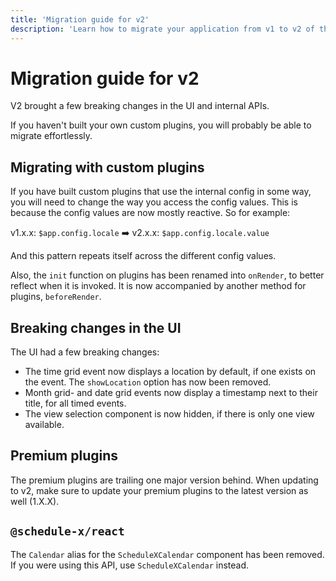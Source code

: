 ```yaml
---
title: 'Migration guide for v2'
description: 'Learn how to migrate your application from v1 to v2 of the Schedule-X calendar'
---
```


# Migration guide for v2

V2 brought a few breaking changes in the UI and internal APIs.

If you haven't built your own custom plugins, you will probably be able to migrate effortlessly.

## Migrating with custom plugins

If you have built custom plugins that use the internal config in some way, you will need to change the
way you access the config values. This is because the config values are now mostly reactive. So for example:

v1.x.x: `$app.config.locale` ➡️ v2.x.x: `$app.config.locale.value`

And this pattern repeats itself across the different config values.

Also, the `init` function on plugins has been renamed into `onRender`, to better reflect when it is invoked. It is
now accompanied by another method for plugins, `beforeRender`.

## Breaking changes in the UI

The UI had a few breaking changes:
- The time grid event now displays a location by default, if one exists on the event. The `showLocation` option has
now been removed.
- Month grid- and date grid events now display a timestamp next to their title, for all timed events.
- The view selection component is now hidden, if there is only one view available.

## Premium plugins

The premium plugins are trailing one major version behind. When updating to v2, make sure to update your premium plugins to
the latest version as well (1.X.X).

## `@schedule-x/react`

The `Calendar` alias for the `ScheduleXCalendar` component has been removed. If you were using this API, use `ScheduleXCalendar` instead.

